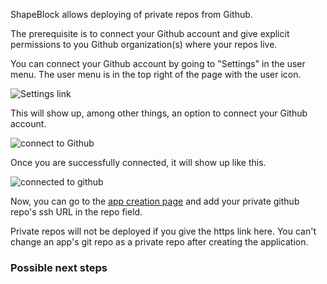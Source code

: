 ShapeBlock allows deploying of private repos from Github.

The prerequisite is to connect your Github account and give explicit permissions to you Github organization(s) where your repos live.

You can connect your Github account by going to "Settings" in the user menu. The user menu is in the top right of the page with the user icon.

![Settings link]()

This will show up, among other things, an option to connect your Github account.

![connect to Github]()


Once you are successfully connected, it will show up like this.

![connected to github]()

Now, you can go to the [app creation page](create-app) and add your private github repo's ssh URL in the repo field.

<Note>
Private repos will not be deployed if you give the https link here.
</Note>

<Warning>
You can't change an app's git repo as a private repo after creating the application.
</Warning>

### Possible next steps

<Card title="Configure your app" icon="wrench" iconType="duotone" href="configure-app"/>

